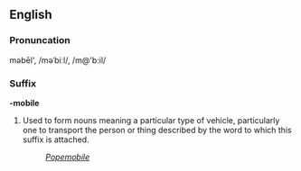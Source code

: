 ==English==
===Pronuncation===
məbēl', /məˈbiːl/, /m@'b:il/

===Suffix===
'''-mobile'''

#Used to form nouns meaning a particular type of vehicle, particularly one to transport the person or thing described by the word to which this suffix is attached.
#:''[[Popemobile]]''